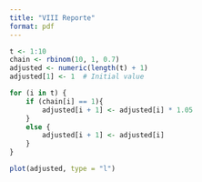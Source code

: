 ```yaml
---
title: "VIII Reporte"
format: pdf
---
```



```r
t <- 1:10
chain <- rbinom(10, 1, 0.7)
adjusted <- numeric(length(t) + 1)
adjusted[1] <- 1  # Initial value

for (i in t) {
    if (chain[i] == 1){
        adjusted[i + 1] <- adjusted[i] * 1.05
    }
    else {
        adjusted[i + 1] <- adjusted[i]
    }
}

plot(adjusted, type = "l")
```

